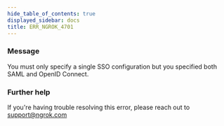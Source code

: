 ```yaml
---
hide_table_of_contents: true
displayed_sidebar: docs
title: ERR_NGROK_4701
---
```




### Message

You must only specify a single SSO configuration but you specified both SAML and OpenID Connect.

<ErrorDetails error="err_ngrok_4701" />

### Further help

If you're having trouble resolving this error, please reach out to [support@ngrok.com](mailto:support@ngrok.com?subject=Help%20with%20ERR_NGROK_4701)
